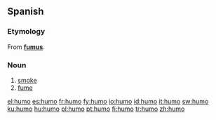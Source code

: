 == Spanish ==
=== Etymology ===
From {{L.|es}} '''[[fumus]]'''.

=== Noun ===
{{es-noun-m}}

# [[smoke]]
# [[fume]]

[[el:humo]]
[[es:humo]]
[[fr:humo]]
[[fy:humo]]
[[io:humo]]
[[id:humo]]
[[it:humo]]
[[sw:humo]]
[[ku:humo]]
[[hu:humo]]
[[pl:humo]]
[[pt:humo]]
[[fi:humo]]
[[tr:humo]]
[[zh:humo]]